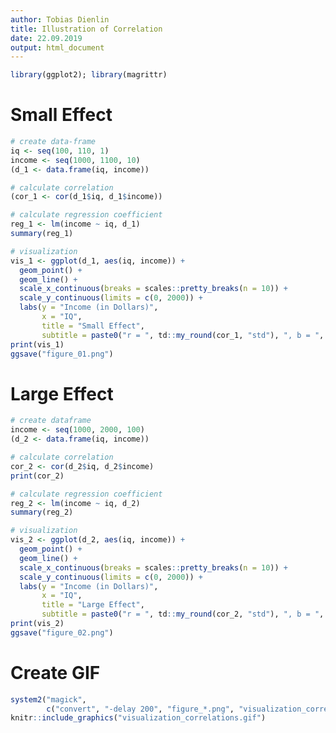 ```yaml
---
author: Tobias Dienlin
title: Illustration of Correlation
date: 22.09.2019
output: html_document
---
```


```r
library(ggplot2); library(magrittr)
```

# Small Effect

```r
# create data-frame
iq <- seq(100, 110, 1)
income <- seq(1000, 1100, 10)
(d_1 <- data.frame(iq, income))

# calculate correlation
(cor_1 <- cor(d_1$iq, d_1$income))

# calculate regression coefficient
reg_1 <- lm(income ~ iq, d_1)
summary(reg_1)

# visualization
vis_1 <- ggplot(d_1, aes(iq, income)) +
  geom_point() +
  geom_line() +
  scale_x_continuous(breaks = scales::pretty_breaks(n = 10)) +
  scale_y_continuous(limits = c(0, 2000)) +
  labs(y = "Income (in Dollars)",
       x = "IQ",
       title = "Small Effect",
       subtitle = paste0("r = ", td::my_round(cor_1, "std"), ", b = ", round(reg_1$coefficients["iq"], 0), " $US"))
print(vis_1)
ggsave("figure_01.png")
```

# Large Effect

```r
# create dataframe
income <- seq(1000, 2000, 100)
(d_2 <- data.frame(iq, income))

# calculate correlation
cor_2 <- cor(d_2$iq, d_2$income)
print(cor_2)

# calculate regression coefficient
reg_2 <- lm(income ~ iq, d_2)
summary(reg_2)

# visualization
vis_2 <- ggplot(d_2, aes(iq, income)) +
  geom_point() +
  geom_line() +
  scale_x_continuous(breaks = scales::pretty_breaks(n = 10)) +
  scale_y_continuous(limits = c(0, 2000)) +
  labs(y = "Income (in Dollars)",
       x = "IQ",
       title = "Large Effect",
       subtitle = paste0("r = ", td::my_round(cor_2, "std"), ", b = ", round(reg_2$coefficients["iq"], 0), " $US"))
print(vis_2)
ggsave("figure_02.png")
```

# Create GIF

```r
system2("magick", 
        c("convert", "-delay 200", "figure_*.png", "visualization_correlations.gif"))
knitr::include_graphics("visualization_correlations.gif")
```
